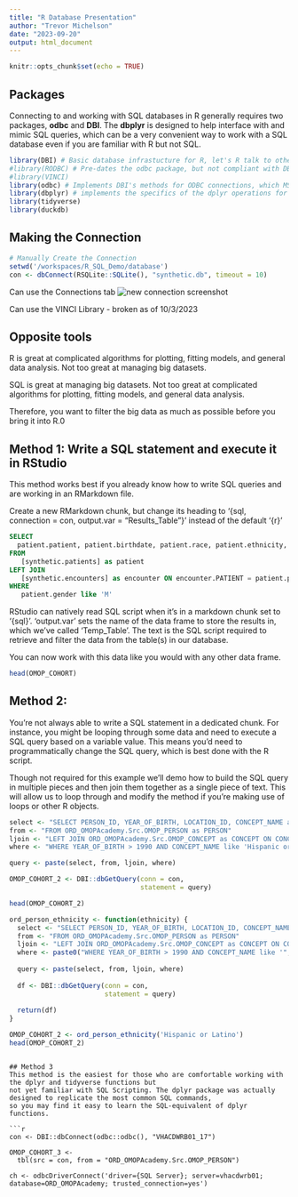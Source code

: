 ```yaml
---
title: "R Database Presentation"
author: "Trevor Michelson"
date: "2023-09-20"
output: html_document
---
```


```r
knitr::opts_chunk$set(echo = TRUE)
```

## Packages
Connecting to and working with SQL databases in R generally requires two packages, **odbc** and 
**DBI**. The **dbplyr** is designed to help interface with and mimic SQL queries, which can be
a very convenient way to work with a SQL database even if you are familiar with R but not SQL. 
```r
library(DBI) # Basic database infrastucture for R, let's R talk to other databases (MS SQL, MySQL, Oracle, Etc.)
#library(RODBC) # Pre-dates the odbc package, but not compliant with DBI and is no longer in active development
#library(VINCI)
library(odbc) # Implements DBI's methods for ODBC connections, which MS SQL uses
library(dbplyr) # implements the specifics of the dplyr operations for remote SQL table
library(tidyverse)
library(duckdb)
``` 

## Making the Connection
``` r
# Manually Create the Connection
setwd('/workspaces/R_SQL_Demo/database')
con <- dbConnect(RSQLite::SQLite(), "synthetic.db", timeout = 10)
```
Can use the Connections tab
![new connection screenshot](H:/Pictures/Capture.png)

Can use the VINCI Library - broken as of 10/3/2023

## Opposite tools
R is great at complicated algorithms for plotting, fitting models, and general data analysis. Not too great at managing
big datasets.

SQL is great at managing big datasets. Not too great at complicated algorithms for plotting, fitting models, and 
general data analysis. 

Therefore, you want to filter the big data as much as possible before you bring it into R.0

## Method 1: Write a SQL statement and execute it in RStudio
This method works best if you already know how to write SQL queries and are working in an RMarkdown file.

Create a new RMarkdown chunk, but change its heading to '{sql, connection = con, output.var = "Results_Table"}' 
instead of the default '{r}'
``` sql
SELECT 
  patient.patient, patient.birthdate, patient.race, patient.ethnicity, patient.gender, encounter.DESCRIPTION as encounter_description, encounter.REASONDESCRIPTION as notes
FROM 
   [synthetic.patients] as patient
LEFT JOIN
   [synthetic.encounters] as encounter ON encounter.PATIENT = patient.patient
WHERE 
   patient.gender like 'M'
```

RStudio can natively read SQL script when it's in a markdown chunk set to '{sql}'.
'output.var' sets the name of the data frame to store the results in, which we've called
'Temp_Table'. The text is the SQL script required to retrieve and filter the data from the 
table(s) in our database.

You can now work with this data like you would with any other data frame.

``` r
head(OMOP_COHORT)
```

## Method 2:
You're not always able to write a SQL statement in a dedicated chunk. For instance, you might be looping 
through some data and need to execute a SQL query based on a variable value. This means you'd need to 
programmatically change the SQL query, which is best done with the R script. 

Though not required for this example we'll demo how to build the SQL query in multiple pieces and then
join them together as a single piece of text. This will allow us to loop through and modify the method
if you're making use of loops or other R objects. 

```r
select <- "SELECT PERSON_ID, YEAR_OF_BIRTH, LOCATION_ID, CONCEPT_NAME as ETHNICITY_VAL"
from <- "FROM ORD_OMOPAcademy.Src.OMOP_PERSON as PERSON"
ljoin <- "LEFT JOIN ORD_OMOPAcademy.Src.OMOP_CONCEPT as CONCEPT ON CONCEPT.CONCEPT_ID = PERSON.ETHNICITY_CONCEPT_ID"
where <- "WHERE YEAR_OF_BIRTH > 1990 AND CONCEPT_NAME like 'Hispanic or Latino'"

query <- paste(select, from, ljoin, where)

OMOP_COHORT_2 <- DBI::dbGetQuery(conn = con,
                                 statement = query)

head(OMOP_COHORT_2)
```

```r
ord_person_ethnicity <- function(ethnicity) {
  select <- "SELECT PERSON_ID, YEAR_OF_BIRTH, LOCATION_ID, CONCEPT_NAME as ETHNICITY_VAL"
  from <- "FROM ORD_OMOPAcademy.Src.OMOP_PERSON as PERSON"
  ljoin <- "LEFT JOIN ORD_OMOPAcademy.Src.OMOP_CONCEPT as CONCEPT ON CONCEPT.CONCEPT_ID = PERSON.ETHNICITY_CONCEPT_ID"
  where <- paste0("WHERE YEAR_OF_BIRTH > 1990 AND CONCEPT_NAME like '", ethnicity, "'")
  
  query <- paste(select, from, ljoin, where)
  
  df <- DBI::dbGetQuery(conn = con,
                        statement = query)
  
  return(df)
}

OMOP_COHORT_2 <- ord_person_ethnicity('Hispanic or Latino')
head(OMOP_COHORT_2)
```


```

## Method 3
This method is the easiest for those who are comfortable working with the dplyr and tidyverse functions but
not yet familiar with SQL Scripting. The dplyr package was actually designed to replicate the most common SQL commands,
so you may find it easy to learn the SQL-equivalent of dplyr functions. 

```r
con <- DBI::dbConnect(odbc::odbc(), "VHACDWRB01_17")

OMOP_COHORT_3 <- 
  tbl(src = con, from = "ORD_OMOPAcademy.Src.OMOP_PERSON")

ch <- odbcDriverConnect('driver={SQL Server}; server=vhacdwrb01; database=ORD_OMOPAcademy; trusted_connection=yes')

```